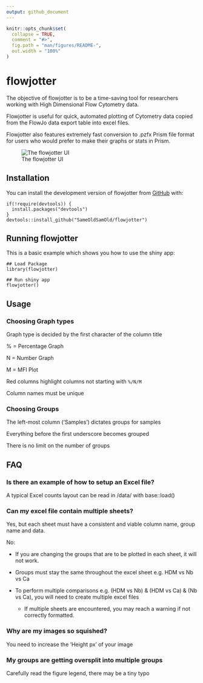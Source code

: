 ```yaml
---
output: github_document
---
```


<!-- README.md is generated from README.Rmd. Please edit that file -->

```r
knitr::opts_chunk$set(
  collapse = TRUE,
  comment = "#>",
  fig.path = "man/figures/README-",
  out.width = "100%"
)
```

# flowjotter

<!-- badges: start -->
<!-- badges: end -->

The objective of flowjotter is to be a time-saving tool for researchers working with High Dimensional Flow Cytometry data.

Flowjotter is useful for quick, automated plotting of Cytometry data copied from the FlowJo data export table into excel files. 

Flowjotter also features extremely fast conversion to .pzfx Prism file format for users who would prefer to make their graphs or stats in Prism.

![The flowjotter UI](inst/logos/flowjotter_app.png)

## Installation

You can install the development version of flowjotter from [GitHub](https://github.com/) with:
```
if(!require(devtools)) {
  install.packages("devtools")
} 
devtools::install_github("SameOldSamOld/flowjotter")
```

## Running flowjotter

This is a basic example which shows you how to use the shiny app:

```
## Load Package
library(flowjotter)

## Run shiny app
flowjotter()
```

## Usage

### Choosing Graph types

Graph type is decided by the first character of the column title

% = Percentage Graph

N = Number Graph

M = MFI Plot

Red columns highlight columns not starting with `%/N/M`

Column names must be unique

### Choosing Groups

The left-most column ('Samples') dictates groups for samples

Everything before the first underscore becomes grouped

There is no limit on the number of groups


## FAQ

### Is there an example of how to setup an Excel file?

A typical Excel counts layout can be read in /data/ with base::load()

### Can my excel file contain multiple sheets?

Yes, but each sheet must have a consistent and viable column name, group name and data.

No:

* If you are changing the groups that are to be plotted in each sheet, it will not work.

* Groups must stay the same throughout the excel sheet e.g. HDM vs Nb vs Ca

* To perform multiple comparisons e.g. (HDM vs Nb) & (HDM vs Ca) & (Nb vs Ca), you will need to create multiple excel files

  * If multiple sheets are encountered, you may reach a warning if not correctly formatted.

### Why are my images so squished?

You need to increase the 'Height px' of your image

### My groups are getting oversplit into multiple groups

Carefully read the figure legend, there may be a tiny typo
